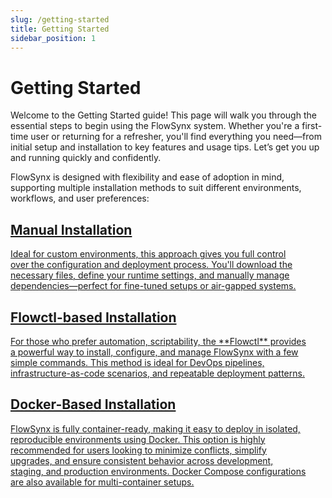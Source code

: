 ```yaml
---
slug: /getting-started
title: Getting Started
sidebar_position: 1
---
```


# Getting Started

Welcome to the Getting Started guide! This page will walk you through the essential steps to begin using the FlowSynx system. 
Whether you're a first-time user or returning for a refresher, you'll find everything you need—from initial setup and 
installation to key features and usage tips. Let’s get you up and running quickly and confidently.

FlowSynx is designed with flexibility and ease of adoption in mind, supporting multiple installation methods to suit 
different environments, workflows, and user preferences:

<section class="row list_node_modules-@docusaurus-theme-classic-lib-theme-DocCategoryGeneratedIndexPage-styles-module">
	<article class="col col--6 margin-bottom--lg">
		<a class="card padding--lg cardContainer_node_modules-@docusaurus-theme-classic-lib-theme-DocCard-styles-module" href="/docs/getting-started/manual-installation">
			<h2 class="text--truncate cardTitle_node_modules-@docusaurus-theme-classic-lib-theme-DocCard-styles-module" title="Manual Installation">
      Manual Installation
      </h2>
			<p class="text--truncate cardDescription_node_modules-@docusaurus-theme-classic-lib-theme-DocCard-styles-module">
        Ideal for custom environments, this approach gives you full control <br />
        over the configuration and deployment process. You'll download the <br />
        necessary files, define your runtime settings, and manually manage <br />
        dependencies—perfect for fine-tuned setups or air-gapped systems.
      </p>
		</a>
	</article>
	<article class="col col--6 margin-bottom--lg">
		<a class="card padding--lg cardContainer_node_modules-@docusaurus-theme-classic-lib-theme-DocCard-styles-module" href="/docs/getting-started/flowctl-based-installation">
			<h2 class="text--truncate cardTitle_node_modules-@docusaurus-theme-classic-lib-theme-DocCard-styles-module" title="FlowCtl-based Installation">
      Flowctl-based Installation
      </h2>
			<p class="text--truncate cardDescription_node_modules-@docusaurus-theme-classic-lib-theme-DocCard-styles-module">
      For those who prefer automation, scriptability, the **Flowctl** provides<br />
      a powerful way to install, configure, and manage FlowSynx with a few<br />
      simple commands. This method is ideal for DevOps pipelines,<br />
      infrastructure-as-code scenarios, and repeatable deployment patterns.
      </p>
		</a>
	</article>
	<article class="col col--6 margin-bottom--lg">
		<a class="card padding--lg cardContainer_node_modules-@docusaurus-theme-classic-lib-theme-DocCard-styles-module" href="/docs/getting-started/service-invocation-api">
			<h2 class="text--truncate cardTitle_node_modules-@docusaurus-theme-classic-lib-theme-DocCard-styles-module" title="Docker-Based Installation">
      Docker-Based Installation
      </h2>
			<p class="text--truncate cardDescription_node_modules-@docusaurus-theme-classic-lib-theme-DocCard-styles-module">
      FlowSynx is fully container-ready, making it easy to deploy in isolated, <br />
      reproducible environments using Docker. This option is highly <br />
      recommended for users looking to minimize conflicts, simplify <br />
      upgrades, and ensure consistent behavior across development, <br />
      staging, and production environments. Docker Compose configurations <br />
      are also available for multi-container setups.
      </p>
		</a>
	</article>
</section>